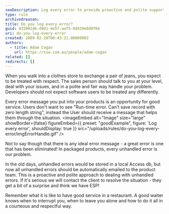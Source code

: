 ```yaml
---
seoDescription: Log every error to provide proactive and polite support to users, transforming unhandled errors into opportunities for good service.
type: rule
archivedreason:
title: Do you log every error?
guid: 832001d6-d9d1-4e5f-aaf5-0d439e8d0f66
uri: do-you-log-every-error
created: 2009-02-28T09:43:21.0000000Z
authors:
  - title: Adam Cogan
    url: https://ssw.com.au/people/adam-cogan
related: []
redirects: []
---
```


When you walk into a clothes store to exchange a pair of jeans, you expect to be treated with respect. The sales person should talk to you at your level, deal with your issues, and in a polite and fair way handle your problem. Developers should not expect software users to be treated any differently.

Every error message you put into your products is an opportunity for good service. Users don't want to see "Run-time error. Can't save record with zero length string", instead the User should receive a message that helps them through the situation.
<imageEmbed
  alt="Image"
  size="large"
  showBorder={false}
  figureEmbed={{
    preset: "goodExample",
    figure: 'Log every error',
    shouldDisplay: true
  }}
  src="/uploads/rules/do-you-log-every-error/imgErrorHandle.gif"
/>

Not to say though that there is any ideal error message - a great error is one that has been eliminated! In packaged products, every unhandled error is our problem.

In the old days, unhandled errors would be stored in a local Access db, but now all unhandled errors should be automatically emailed to the product team. This is a proactive and polite approach to dealing with unhandled errors. If it's serious we will contact the client to resolve the situation - they get a bit of a surprise and think we have ESP!

Remember what it is like to have good service in a restaurant. A good waiter knows when to interrupt you, when to leave you alone and how to do it all in a courteous and respectful way.